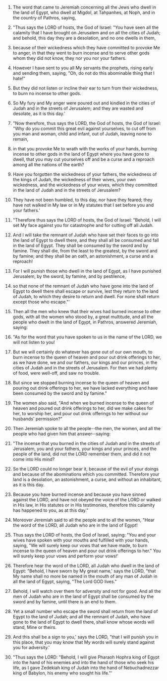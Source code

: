 
1. The word that came to Jeremiah concerning all the Jews who dwell in the land of Egypt, who dwell at Migdol, at Tahpanhes, at Noph, and in the country of Pathros, saying,

2. "Thus says the LORD of hosts, the God of Israel: "You have seen all the calamity that I have brought on Jerusalem and on all the cities of Judah; and behold, this day they are a desolation, and no one dwells in them,

3. because of their wickedness which they have committed to provoke Me to anger, in that they went to burn incense and to serve other gods whom they did not know, they nor you nor your fathers.

4. However I have sent to you all My servants the prophets, rising early and sending them, saying, "Oh, do not do this abominable thing that I hate!"

5. But they did not listen or incline their ear to turn from their wickedness, to burn no incense to other gods.

6. So My fury and My anger were poured out and kindled in the cities of Judah and in the streets of Jerusalem; and they are wasted and desolate, as it is this day.'

7. "Now therefore, thus says the LORD, the God of hosts, the God of Israel: "Why do you commit this great evil against yourselves, to cut off from you man and woman, child and infant, out of Judah, leaving none to remain,

8. in that you provoke Me to wrath with the works of your hands, burning incense to other gods in the land of Egypt where you have gone to dwell, that you may cut yourselves off and be a curse and a reproach among all the nations of the earth?

9. Have you forgotten the wickedness of your fathers, the wickedness of the kings of Judah, the wickedness of their wives, your own wickedness, and the wickedness of your wives, which they committed in the land of Judah and in the streets of Jerusalem?

10. They have not been humbled, to this day, nor have they feared; they have not walked in My law or in My statutes that I set before you and your fathers.'

11. "Therefore thus says the LORD of hosts, the God of Israel: "Behold, I will set My face against you for catastrophe and for cutting off all Judah.

12. And I will take the remnant of Judah who have set their faces to go into the land of Egypt to dwell there, and they shall all be consumed and fall in the land of Egypt. They shall be consumed by the sword and by famine. They shall die, from the least to the greatest, by the sword and by famine; and they shall be an oath, an astonishment, a curse and a reproach!

13. For I will punish those who dwell in the land of Egypt, as I have punished Jerusalem, by the sword, by famine, and by pestilence,

14. so that none of the remnant of Judah who have gone into the land of Egypt to dwell there shall escape or survive, lest they return to the land of Judah, to which they desire to return and dwell. For none shall return except those who escape."'

15. Then all the men who knew that their wives had burned incense to other gods, with all the women who stood by, a great multitude, and all the people who dwelt in the land of Egypt, in Pathros, answered Jeremiah, saying:

16. "As for the word that you have spoken to us in the name of the LORD, we will not listen to you!

17. But we will certainly do whatever has gone out of our own mouth, to burn incense to the queen of heaven and pour out drink offerings to her, as we have done, we and our fathers, our kings and our princes, in the cities of Judah and in the streets of Jerusalem. For then we had plenty of food, were well-off, and saw no trouble.

18. But since we stopped burning incense to the queen of heaven and pouring out drink offerings to her, we have lacked everything and have been consumed by the sword and by famine."

19. The women also said, "And when we burned incense to the queen of heaven and poured out drink offerings to her, did we make cakes for her, to worship her, and pour out drink offerings to her without our husbands' permission?"

20. Then Jeremiah spoke to all the people--the men, the women, and all the people who had given him that answer--saying:

21. "The incense that you burned in the cities of Judah and in the streets of Jerusalem, you and your fathers, your kings and your princes, and the people of the land, did not the LORD remember them, and did it not come into His mind?

22. So the LORD could no longer bear it, because of the evil of your doings and because of the abominations which you committed. Therefore your land is a desolation, an astonishment, a curse, and without an inhabitant, as it is this day.

23. Because you have burned incense and because you have sinned against the LORD, and have not obeyed the voice of the LORD or walked in His law, in His statutes or in His testimonies, therefore this calamity has happened to you, as at this day."

24. Moreover Jeremiah said to all the people and to all the women, "Hear the word of the LORD, all Judah who are in the land of Egypt!

25. Thus says the LORD of hosts, the God of Israel, saying: "You and your wives have spoken with your mouths and fulfilled with your hands, saying, "We will surely keep our vows that we have made, to burn incense to the queen of heaven and pour out drink offerings to her." You will surely keep your vows and perform your vows!'

26. Therefore hear the word of the LORD, all Judah who dwell in the land of Egypt: "Behold, I have sworn by My great name,' says the LORD, "that My name shall no more be named in the mouth of any man of Judah in all the land of Egypt, saying, "The Lord GOD lives."

27. Behold, I will watch over them for adversity and not for good. And all the men of Judah who are in the land of Egypt shall be consumed by the sword and by famine, until there is an end to them.

28. Yet a small number who escape the sword shall return from the land of Egypt to the land of Judah; and all the remnant of Judah, who have gone to the land of Egypt to dwell there, shall know whose words will stand, Mine or theirs.

29. And this shall be a sign to you,' says the LORD, "that I will punish you in this place, that you may know that My words will surely stand against you for adversity.'

30. "Thus says the LORD: "Behold, I will give Pharaoh Hophra king of Egypt into the hand of his enemies and into the hand of those who seek his life, as I gave Zedekiah king of Judah into the hand of Nebuchadnezzar king of Babylon, his enemy who sought his life."'


